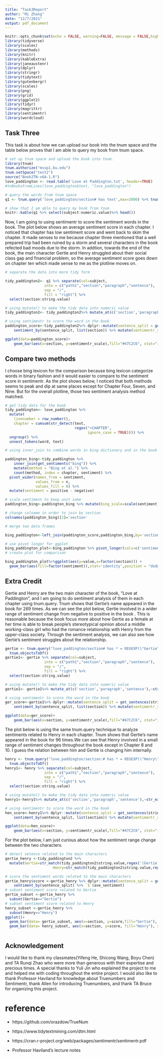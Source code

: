 ```yaml
---
title: "Task3Report"
author: "Mi Zhang"
date: "12/7/2021"
output: pdf_document
---
```


```r
knitr::opts_chunk$set(echo = FALSE, warning=FALSE, message = FALSE,highlight=FALSE)
library(tidyverse)
library(scales)
library(methods)
library(knitr)
library(kableExtra)
library(janeaustenr)
library(dplyr)
library(stringr)
library(tidytext)
library(gutenbergr)
library(scales)
library(png)
library(grid)
library(ggplot2)
library(tidyr)
library(magrittr)
library(sentimentr)
library(wordcloud)

```

## Task Three

This task is about how we can upload our book into the tnum space and the table below proves that I am able to query my book from tnum space.

```r
# set up tnum space and upload the book into tnum.
library(tnum)
tnum.authorize("mssp1.bu.edu")
tnum.setSpace("test2")
source("Book2TN-v6A-1.R")
love_paddington <- read.table('Love at Paddington.txt', header=TRUE)
#tnBooksFromLines(love_paddington$text, "love_paddington")

# query the words from tnum space 
q1 <- tnum.query('love_paddington/section# has text',max=2000) %>% tnum.objectsToDf() 

# show that I am able to query my book from tnum 
knitr::kable(q1 %>% select(subject:numeric.value)%>% head())
```


Now, I am going to using sentimentr to score the sentiment words in the book. The plot below shows an average sentiment score in each chapter. I noticed that chapter has low sentiment score and went back to skim the chapter. It made senses to me because chapter three mentioned that a well prepared trip had been ruined by a storm and several characters in the book refected bad moods due to the storm. In addtion, towards the end of the book, the main character Gertie and Henry struggled about their social class gap and financial problem, so the average sentiment score goes down on chapter ten which made sense to me as the plotline moves on. 

```r
# separate the data into more tidy form

tidy_paddington2<- q1 %>% separate(col=subject,
                  into = c("path1","section","paragraph","sentence"), 
                  sep = "/", 
                  fill = "right") %>% 
  select(section:string.value)

# using mutate() to make the tidy data into numeric value 
tidy_paddington2<- tidy_paddington2%>% mutate_at(c('section','paragraph','sentence'),~str_extract_all(.,"\\d+") %>% unlist() %>% as.numeric())

# using sentimentr to score the word in the book 
paddington_score<-tidy_paddington2%>% dplyr::mutate(sentence_split = get_sentences(string.value))%$%
    sentiment_by(sentence_split, list(section)) %>% mutate(sentimentr_scale=scale(ave_sentiment))

ggplot(data=paddington_score)+
    geom_bar(aes(x=section, y=sentimentr_scale),fill="#47C2C6", stat="identity") + theme_bw()+scale_x_continuous(n.breaks = 11)+ ggtitle("Sentiment Score Analysis for Each Chapter")+ xlab("chapter")


```

## Compare two methods

I choose bing lexicon for the comparison because bing lexicon categorize words in binary fashion and it would easier to compare to the sentiment score in sentimentr. As the plot shows below, I noticed that both methods seems to peak and dip at same places except for Chapter Four, Seven, and Nine. But for the overall plotline, those two sentiment analysis method matched. 

```r
# get tidy data for the book
tidy_paddington<- love_paddington %>%
  mutate(
    linenumber = row_number(),
    chapter = cumsum(str_detect(text, 
                                regex("<CHAPTER", 
                                      ignore_case = TRUE)))) %>%
  ungroup() %>%
  unnest_tokens(word, text)

# using inner_join to combine words in bing dictionary and in the book

paddington_bing<-tidy_paddington %>% 
    inner_join(get_sentiments("bing")) %>%
    mutate(method = "Bing et al.") %>% 
    count(method, index = chapter, sentiment) %>%
  pivot_wider(names_from = sentiment,
              values_from = n,
              values_fill = 0) %>% 
  mutate(sentiment = positive - negative)

# scale sentiment to keep unit same 
paddington_bing<-paddington_bing %>% mutate(bing_scale=scale(sentiment)) %>% select(method,index,bing_scale)

# change colname in order to join by section
colnames(paddington_bing)[2]='section'

# merge two data frames

bing_paddington<-left_join(paddington_score,paddington_bing,by='section')%>% select(section,bing_scale,sentimentr_scale)

# use pivot longer for ggplot
bing_paddington_plot<-bing_paddington %>% pivot_longer(cols=c('sentimentr_scale','bing_scale'),names_to = 'sentiment')
# create plot for comparison

bing_paddington_plot%>%ggplot(aes(y=value,x=factor(section))) +
  geom_bar(aes(fill=factor(sentiment)),stat='identity',position = "dodge",width = 0.7)+theme_bw()+ ggtitle("Comparason of Bing_scale and Sentimentr_scale")+ xlab("chapter")

```
\newpage

## Extra Credit

Gertie and Henry are the two main character of the book, "Love at Paddington", and I am going to do sentiment analysis of them in each chapter using tnum.query. Tnum shows that Gertie's name appeared in the book for 269 times. As we can see the plot below, Gertie involved in a wider range of sentiment change from negative to positive in the book . This is reasonable because the book focus more about how Gertie as a female at her time is able to break people's stereotypical opinion about a middle working-class girl who had the romance relationship with Henry from the upper-class society. Through the sentiment analysis, we can also see how Gertie's sentiment struggles about the relationship. 


```r

gertie <- tnum.query("love_paddington/section# has * = REGEXP(\"Gertie\")", max=300)%>%
  tnum.objectsToDf()
gertie1<- gertie %>% separate(col=subject,
                  into = c("path1","section","paragraph","sentence"), 
                  sep = "/", 
                  fill = "right") %>% 
  select(section:string.value)

# using mutate() to make the tidy data into numeric value 
gertie1<- gertie1%>% mutate_at(c('section','paragraph','sentence'),~str_extract_all(.,"\\d+") %>% unlist() %>% as.numeric())

# using sentimentr to score the word in the book 
ger_score<-gertie1%>% dplyr::mutate(sentence_split = get_sentences(string.value))%$%
    sentiment_by(sentence_split, list(section)) %>% mutate(sentimentr_scale=scale(ave_sentiment))

ggplot(data=ger_score)+
    geom_bar(aes(x=section, y=sentimentr_scale),fill="#47C2C6", stat="identity") + theme_bw()+scale_x_continuous(n.breaks = 11)+ ggtitle("Sentiment Score Analysis for Gertie")+ xlab("chapter")

```

The plot below is using the same tnum.query technique to analyze sentiments related to Henry in each chapter. Tnum shows that Gertie's name appeared in the book for 96 times.We can see that Henry involved in a small range of sentiment changes throughout the book except in Chapter 8 and 10. I guess the relation between him and Gertie is changing him internally. 

```r
henry <- tnum.query("love_paddington/section:# has * = REGEXP(\"Henry\")", max=200)%>%
  tnum.objectsToDf()
henry1<- henry %>% separate(col=subject,
                  into = c("path1","section","paragraph","sentence"), 
                  sep = "/", 
                  fill = "right") %>% 
  select(section:string.value)

# using mutate() to make the tidy data into numeric value 
henry1<-henry1%>% mutate_at(c('section','paragraph','sentence'),~str_extract_all(.,"\\d+") %>% unlist() %>% as.numeric())

# using sentimentr to score the word in the book 
hen_score<-henry1%>% dplyr::mutate(sentence_split = get_sentences(string.value))%$%
    sentiment_by(sentence_split, list(section)) %>% mutate(sentimentr_scale=scale(ave_sentiment))

ggplot(data=hen_score)+
    geom_bar(aes(x=section, y=sentimentr_scale),fill="#47C2C6", stat="identity") + theme_bw()+scale_x_continuous(n.breaks = 11)+ ggtitle("Sentiment Score Analysis for Henry")+ xlab("chapter")
```

\newpage

For the plot below, I am just curious about how the sentiment range change between the two characters.

```r
# detect setence related to the main characters 
gertie_henry <-tidy_paddington2 %>%
  mutate(Gertie=str_match(tidy_paddington2$string.value,regex('(Gertie)'))[,1],
                      Henry=str_match(tidy_paddington2$string.value,regex('(Henry)'))[,1])

# score the sentiment words related to the main characters      
gertie_henry$score <-gertie_henry %>% dplyr::mutate(sentence_split = get_sentences(string.value)) %$%
    sentiment_by(sentence_split) %>% `$`(ave_sentiment)
# subset sentiment score related to Gertie
gertie_subset <-gertie_henry %>% 
  subset(Gertie=="Gertie")
# subset sentiment score related to Henry
henry_subset <-gertie_henry %>% 
  subset(Henry=="Henry")
ggplot()+
  geom_bar(data= gertie_subset, aes(x=section, y=score,fill="Gertie"), stat="identity")+
  geom_bar(data= henry_subset, aes(x=section, y=score, fill="Henry"), stat="identity")+ xlab("chapter")+ ggtitle("Sentiment Score Comparison for Two Main Characters")
  


```

## Acknowledgement 

I would like to thank my classmates(Yifeng He, Shicong Wang, Boyu Chen) and TA Runqi Zhao who were more than generous with their expertise and precious times. A special thanks to Yuli Jin who explained the project to me and helped me with coding throughout the entire project. I would also like to thank Professor Haviland for knowledge about Truenumbers and Sentimentr, thank Allen for introducing Truenumbers, and thank TA Bruce for organizing this project. 


# reference 

- https://github.com/orazdow/TrueNum

- https://www.tidytextmining.com/dtm.html

- https://cran.r-project.org/web/packages/sentimentr/sentimentr.pdf

- Professor Haviland's lecture notes